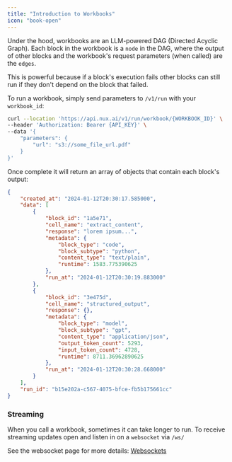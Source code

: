 ```yaml
---
title: "Introduction to Workbooks"
icon: "book-open"
---
```


Under the hood, workbooks are an LLM-powered DAG (Directed Acyclic Graph). 
Each block in the workbook is a `node` in the DAG, where the output of other blocks and the workbook's request parameters (when called) are the `edges`.

This is powerful because if a block's execution fails other blocks can still run if they don't depend on the block that failed.

To run a workbook, simply send parameters to `/v1/run` with your `workbook_id`:

```sh
curl --location 'https://api.nux.ai/v1/run/workbook/{WORKBOOK_ID}' \
--header 'Authorization: Bearer {API_KEY}' \
--data '{
    "parameters": {
        "url": "s3://some_file_url.pdf"
    }
}'
```

Once complete it will return an array of objects that contain each block's output:

```json
{
    "created_at": "2024-01-12T20:30:17.585000",
    "data": [
        {
            "block_id": "1a5e71",
            "cell_name": "extract_content",
            "response": "lorem ipsum...",
            "metadata": {
                "block_type": "code",
                "block_subtype": "python",
                "content_type": "text/plain",
                "runtime": 1583.775390625
            },
            "run_at": "2024-01-12T20:30:19.883000"
        },
        {
            "block_id": "3e475d",
            "cell_name": "structured_output",
            "response": {},
            "metadata": {
                "block_type": "model",
                "block_subtype": "gpt",
                "content_type": "application/json",
                "output_token_count": 5293,
                "input_token_count": 4728,
                "runtime": 8711.36962890625
            },
            "run_at": "2024-01-12T20:30:28.668000"
        }
    ],
    "run_id": "b15e202a-c567-4075-bfce-fb5b175661cc"
}
```


### Streaming

When you call a workbook, sometimes it can take longer to run. To receive streaming updates open and listen in on a `websocket` via `/ws/`

See the websocket page for more details: [Websockets](/main/workbooks/websockets)